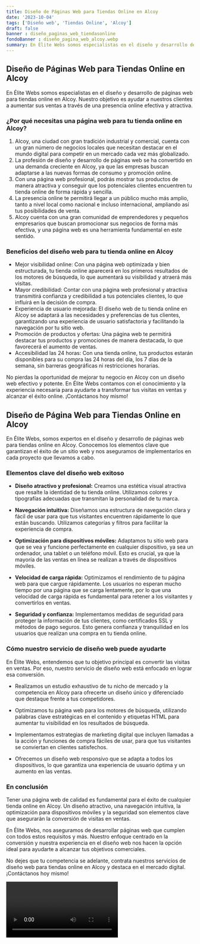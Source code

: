 ```yaml
---
title: Diseño de Páginas Web para Tiendas Online en Alcoy
date: '2023-10-04'
tags: ['Diseño web', 'Tiendas Online', 'Alcoy']
draft: false
banner : diseño_paginas_web_tiendasonline
fondoBanner : diseño_pagina_web_alcoy.webp
summary: En Élite Webs somos especialistas en el diseño y desarrollo de páginas web para tiendas online en Alcoy. Nuestro objetivo es ayudar a nuestros clientes a aumentar sus ventas a través de una presencia online efectiva y atractiva.
---
```


## Diseño de Páginas Web para Tiendas Online en Alcoy

En Élite Webs somos especialistas en el diseño y desarrollo de páginas web para tiendas online en Alcoy. Nuestro objetivo es ayudar a nuestros clientes a aumentar sus ventas a través de una presencia online efectiva y atractiva.

### ¿Por qué necesitas una página web para tu tienda online en Alcoy?

1. Alcoy, una ciudad con gran tradición industrial y comercial, cuenta con un gran número de negocios locales que necesitan destacar en el mundo digital para competir en un mercado cada vez más globalizado.
2. La profesión de diseño y desarrollo de páginas web se ha convertido en una demanda creciente en Alcoy, ya que las empresas buscan adaptarse a las nuevas formas de consumo y promoción online.
3. Con una página web profesional, podrás mostrar tus productos de manera atractiva y conseguir que los potenciales clientes encuentren tu tienda online de forma rápida y sencilla.
4. La presencia online te permitirá llegar a un público mucho más amplio, tanto a nivel local como nacional e incluso internacional, ampliando así tus posibilidades de venta.
5. Alcoy cuenta con una gran comunidad de emprendedores y pequeños empresarios que buscan promocionar sus negocios de forma más efectiva, y una página web es una herramienta fundamental en este sentido.

### Beneficios del diseño web para tu tienda online en Alcoy

- Mejor visibilidad online: Con una página web optimizada y bien estructurada, tu tienda online aparecerá en los primeros resultados de los motores de búsqueda, lo que aumentará su visibilidad y atraerá más visitas.
- Mayor credibilidad: Contar con una página web profesional y atractiva transmitirá confianza y credibilidad a tus potenciales clientes, lo que influirá en la decisión de compra.
- Experiencia de usuario mejorada: El diseño web de tu tienda online en Alcoy se adaptará a las necesidades y preferencias de tus clientes, garantizando una experiencia de usuario satisfactoria y facilitando la navegación por tu sitio web.
- Promoción de productos y ofertas: Una página web te permitirá destacar tus productos y promociones de manera destacada, lo que favorecerá el aumento de ventas.
- Accesibilidad las 24 horas: Con una tienda online, tus productos estarán disponibles para su compra las 24 horas del día, los 7 días de la semana, sin barreras geográficas ni restricciones horarias.

No pierdas la oportunidad de mejorar tu negocio en Alcoy con un diseño web efectivo y potente. En Élite Webs contamos con el conocimiento y la experiencia necesaria para ayudarte a transformar tus visitas en ventas y alcanzar el éxito online. ¡Contáctanos hoy mismo!

<GifSeo />

<Cta />

## Diseño de Página Web para Tiendas Online en Alcoy

En Élite Webs, somos expertos en el diseño y desarrollo de páginas web para tiendas online en Alcoy. Conocemos los elementos clave que garantizan el éxito de un sitio web y nos aseguramos de implementarlos en cada proyecto que llevamos a cabo.

### Elementos clave del diseño web exitoso

- **Diseño atractivo y profesional:** Creamos una estética visual atractiva que resalte la identidad de tu tienda online. Utilizamos colores y tipografías adecuadas que transmitan la personalidad de tu marca.

- **Navegación intuitiva:** Diseñamos una estructura de navegación clara y fácil de usar para que tus visitantes encuentren rápidamente lo que están buscando. Utilizamos categorías y filtros para facilitar la experiencia de compra.

- **Optimización para dispositivos móviles:** Adaptamos tu sitio web para que se vea y funcione perfectamente en cualquier dispositivo, ya sea un ordenador, una tablet o un teléfono móvil. Esto es crucial, ya que la mayoría de las ventas en línea se realizan a través de dispositivos móviles.

- **Velocidad de carga rápida:** Optimizamos el rendimiento de tu página web para que cargue rápidamente. Los usuarios no esperan mucho tiempo por una página que se carga lentamente, por lo que una velocidad de carga rápida es fundamental para retener a los visitantes y convertirlos en ventas.

- **Seguridad y confianza:** Implementamos medidas de seguridad para proteger la información de tus clientes, como certificados SSL y métodos de pago seguros. Esto genera confianza y tranquilidad en los usuarios que realizan una compra en tu tienda online.

### Cómo nuestro servicio de diseño web puede ayudarte

En Élite Webs, entendemos que tu objetivo principal es convertir las visitas en ventas. Por eso, nuestro servicio de diseño web está enfocado en lograr esa conversión. 

- Realizamos un estudio exhaustivo de tu nicho de mercado y la competencia en Alcoy para ofrecerte un diseño único y diferenciado que destaque frente a tus competidores.

- Optimizamos tu página web para los motores de búsqueda, utilizando palabras clave estratégicas en el contenido y etiquetas HTML para aumentar tu visibilidad en los resultados de búsqueda.

- Implementamos estrategias de marketing digital que incluyen llamadas a la acción y funciones de compra fáciles de usar, para que tus visitantes se conviertan en clientes satisfechos.

- Ofrecemos un diseño web responsivo que se adapta a todos los dispositivos, lo que garantiza una experiencia de usuario óptima y un aumento en las ventas.

### En conclusión

Tener una página web de calidad es fundamental para el éxito de cualquier tienda online en Alcoy. Un diseño atractivo, una navegación intuitiva, la optimización para dispositivos móviles y la seguridad son elementos clave que asegurarán la conversión de visitas en ventas.

En Élite Webs, nos aseguramos de desarrollar páginas web que cumplen con todos estos requisitos y más. Nuestro enfoque centrado en la conversión y nuestra experiencia en el diseño web nos hacen la opción ideal para ayudarte a alcanzar tus objetivos comerciales.

No dejes que tu competencia se adelante, contrata nuestros servicios de diseño web para tiendas online en Alcoy y destaca en el mercado digital. ¡Contáctanos hoy mismo!

<Video />

<CtaBot job='Tiendas Online' city='Alcoy'/>

<Gmaps query='Alcoy+españa+maps' />